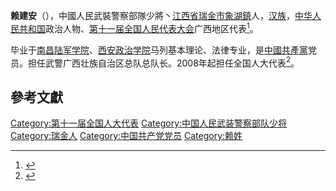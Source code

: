 '''赖建安'''（{{bd|1951年||}}），中國人民武裝警察部隊少將丶[[江西省|江西省]][[瑞金市|瑞金市]][[象湖镇_(瑞金市)|象湖鎮]]人，[[汉族|汉族]]，[[中华人民共和国|中华人民共和国]]政治人物、[[第十一届全国人民代表大会|第十一届全国人民代表大会]]广西地区代表<ref>{{cite web|author=新华网|title=第十一届全国人大代表|url=http://news.xinhuanet.com/ziliao/2008-03/03/content_7708230.htm?node=36628|publisher=新华网|accessdate=2014-01-07|archive-date=2014-01-10|archive-url=https://web.archive.org/web/20140110211415/http://news.xinhuanet.com/ziliao/2008-03/03/content_7708230.htm?node=36628|dead-url=no}}</ref>。

毕业于[[南昌陆军学院|南昌陆军学院]]、[[西安政治学院|西安政治学院]]马列基本理论、法律专业，是[[中國共產黨|中國共產黨]]党员。担任武警广西壮族自治区总队总队长。2008年起担任全国人大代表<ref>{{cite news|title=全国人大代表信息-赖建安|url=http://210.82.31.1:8084/delegate/viewDelegate.action?dbid=112033|accessdate=2013-04-05|newspaper=全国人大网|archive-url=https://web.archive.org/web/20140522092408/http://www.npc.gov.cn/delegate/viewDelegate.action?dbid=112033|archive-date=2014-05-22|dead-url=yes}}</ref>。

==參考文獻==
{{reflist}}
[[Category:第十一届全国人大代表|Category:第十一届全国人大代表]]
[[Category:中国人民武装警察部队少将|Category:中国人民武装警察部队少将]]
[[Category:瑞金人|Category:瑞金人]]
[[Category:中国共产党党员|Category:中国共产党党员]]
[[Category:赖姓|Category:赖姓]]